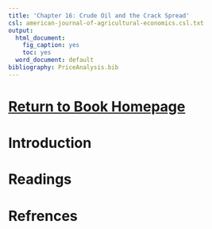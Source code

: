```yaml
---
title: 'Chapter 16: Crude Oil and the Crack Spread'
csl: american-journal-of-agricultural-economics.csl.txt
output:
  html_document:
    fig_caption: yes
    toc: yes
  word_document: default
bibliography: PriceAnalysis.bib
---
```


<title>Price Analysis by Mindy L. Mallory</title>
<script>
  (function(i,s,o,g,r,a,m){i['GoogleAnalyticsObject']=r;i[r]=i[r]||function(){
  (i[r].q=i[r].q||[]).push(arguments)},i[r].l=1*new Date();a=s.createElement(o),
  m=s.getElementsByTagName(o)[0];a.async=1;a.src=g;m.parentNode.insertBefore(a,m)
  })(window,document,'script','//www.google-analytics.com/analytics.js','ga');
  ga('create', 'UA-70689820-1', 'auto');
  ga('send', 'pageview');

</script>

# [Return to Book Homepage](http://mindymallory.github.io/PriceAnalysis/)

# Introduction



# Readings



# Refrences